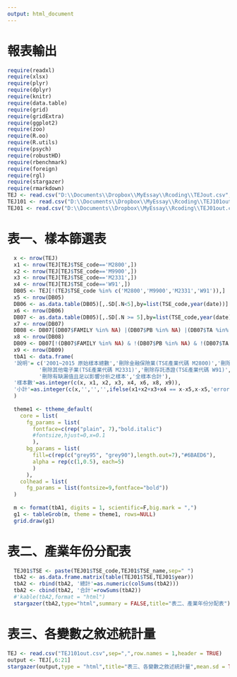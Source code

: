 ```yaml
---
output: html_document
---
```


報表輸出
=============================
```r
require(readxl)
require(xlsx)
require(plyr)
require(dplyr)
require(knitr)
require(data.table)
require(grid)
require(gridExtra)
require(ggplot2)
require(zoo)
require(R.oo)
require(R.utils)
require(psych)
require(robustHD)
require(rbenchmark)
require(foreign)
require(rgl)
require(stargazer)
require(rmarkdown)
TEJ <- read.csv("D:\\Documents\\Dropbox\\MyEssay\\Rcoding\\TEJout.csv", row.names = 1, sep=",", header = TRUE)
TEJ101 <- read.csv("D:\\Documents\\Dropbox\\MyEssay\\Rcoding\\TEJ101out.csv", row.names = 1, sep=",", header = TRUE)
TEJ01 <- read.csv("D:\\Documents\\Dropbox\\MyEssay\\Rcoding\\TEJ01out.csv", row.names = 1, sep=",", header = TRUE)
```

表一、樣本篩選表
=============================
```r
  x <- nrow(TEJ)
  x1 <- nrow(TEJ[TEJ$TSE_code=='M2800',])
  x2 <- nrow(TEJ[TEJ$TSE_code=='M9900',])
  x3 <- nrow(TEJ[TEJ$TSE_code=='M2331',])
  x4 <- nrow(TEJ[TEJ$TSE_code=='W91',])
  DB05 <- TEJ[!(TEJ$TSE_code %in% c('M2800','M9900','M2331','W91')),]
  x5 <- nrow(DB05)
  DB06 <- as.data.table(DB05)[,.SD[.N<5],by=list(TSE_code,year(date))]
  x6 <- nrow(DB06)
  DB07 <- as.data.table(DB05)[,.SD[.N >= 5],by=list(TSE_code,year(date))]
  x7 <- nrow(DB07)
  DB08 <- DB07[(DB07$FAMILY %in% NA) |(DB07$PB %in% NA) |(DB07$TA %in% NA) |(DB07$NetSales %in% c(0,NA)) |(DB07$employee %in% NA)]
  x8 <- nrow(DB08)
  DB09 <- DB07[!(DB07$FAMILY %in% NA) & !(DB07$PB %in% NA) & !(DB07$TA %in% NA) & !(DB07$NetSales %in% c(0,NA)) & !(DB07$employee %in% NA)]
  x9 <- nrow(DB09)
  tbA1 <- data.frame(
  '說明'= c('2001~2015 原始樣本總數','刪除金融保險業(TSE產業代碼 M2800)','刪除其他產業(TSE產業代碼 M9900)',
          '刪除其他電子業(TSE產業代碼 M2331)','刪除存託憑證(TSE產業代碼 W91)','刪除當年度產業內公司家數不足5筆之樣本',
          '刪除有缺漏值且足以影響分析之樣本','全樣本合計'),
  '樣本數'=as.integer(c(x, x1, x2, x3, x4, x6, x8, x9)),
  '小計'=as.integer(c(x,'','','',ifelse(x1+x2+x3+x4 == x-x5,x-x5,'error'),'',x6+x8,ifelse(x5-x6-x8 == x9,x9,'error')))
  )
  
  theme1 <- ttheme_default(
    core = list(
      fg_params = list(
        fontface=c(rep("plain", 7),"bold.italic")
        #fontsize,hjust=0,x=0.1
        ),
      bg_params = list(
        fill=c(rep(c("grey95", "grey90"),length.out=7),"#6BAED6"),
        alpha = rep(c(1,0.5), each=5)
        )
      ),
    colhead = list(
      fg_params = list(fontsize=9,fontface="bold"))
  )
  
  m <- format(tbA1, digits = 1, scientific=F,big.mark = ",")
  g1 <- tableGrob(m, theme = theme1, rows=NULL)
  grid.draw(g1)

```

表二、產業年份分配表
=============================
```r
  TEJ01$TSE <- paste(TEJ01$TSE_code,TEJ01$TSE_name,sep=" ")
  tbA2 <- as.data.frame.matrix(table(TEJ01$TSE,TEJ01$year))
  tbA2 <- rbind(tbA2, '總計'=as.numeric(colSums(tbA2)))
  tbA2 <- cbind(tbA2, '合計'=rowSums(tbA2))
  #'kable(tbA2,format = "html")
  stargazer(tbA2,type="html",summary = FALSE,title="表二、產業年份分配表")
```

表三、各變數之敘述統計量
=============================
```r
TEJ <- read.csv("TEJ101out.csv",sep=",",row.names = 1,header = TRUE)
output <- TEJ[,6:21]
stargazer(output,type = "html",title="表三、各變數之敘述統計量",mean.sd = TRUE, median = TRUE,iqr=TRUE,min.max=TRUE,column.labels=c("統計量","樣本個數","平均數","標準差","最小值","最大值"),column.separate=c(1,1,1,1,1,1)) -> star
```



